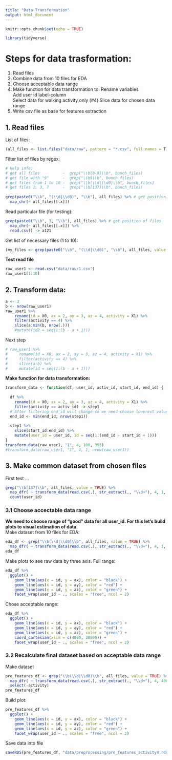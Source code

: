 ```yaml
---
title: "Data Transformation"
output: html_document
---
```


```r
knitr::opts_chunk$set(echo = TRUE)

library(tidyverse)
```

# Steps for data trasformation:  

1. Read files
2. Combine data from 10 files for EDA
3. Choose acceptable data range
4. Make function for data transformation to:
   Rename variables  
   Add user id label-column  
   Select data for walking activity only (#4)
   Slice data for chosen data range
5. Write csv file as base for features extraction
  
## 1. Read files  

List of files:
```r
(all_files <- list.files("data/raw", pattern = "*.csv", full.names = T))
```
Filter list of files by regex:
```r
# Help info:
# get all files          -  grep("\\b{0-9}\\b", bunch_files)
# get file with "9"      -  grep("\\b9\\b", bunch_files)
# get files from 1 to 10 -  grep("\\b(\\d|\\d0)\\b", bunch_files)
# get files 1, 3, 7      -  grep("\\b[137]\\b", bunch_files)
  
grep(paste0("\\b", "(\\d|\\d0)", "\\b"), all_files) %>% # get position of files
  map_chr(~ all_files[[.x]]) 
```

Read particular file (for testing):
```r
grep(paste0("\\b", 3, "\\b"), all_files) %>% # get position of files
  map_chr(~ all_files[[.x]]) %>% 
  read.csv() -> a121
```
Get list of necessary files (1 to 10):
```r
(my_files <- grep(paste0("\\b", "(\\d|\\d0)", "\\b"), all_files, value = TRUE))
```
  
**Test read file**
```r
raw_user1 <- read.csv("data/raw/1.csv")
raw_user1[1:10]
```

## 2. Transform data:  

```r
a <- 3
b <- nrow(raw_user1)
raw_user1 %>%
    rename(id = X0, ax = 2, ay = 3, az = 4, activity = X1) %>%
    filter(activity == 4) %>%
    slice(a:min(b, nrow(.)))  
    #mutate(id2 = seq(1:(b - a + 1)))
```
Next step
```r
# raw_user1 %>%
#     rename(id = X0, ax = 2, ay = 3, az = 4, activity = X1) %>%
#     filter(activity == 4) %>%
#     slice(a:b) %>% 
#     mutate(id = seq(1:(b - a + 1)))
```

**Make function for data transformation:**
```r
transform_data <- function(df, user_id, activ_id, start_id, end_id) {
  
  df %>% 
    rename(id = X0, ax = 2, ay = 3, az = 4, activity = X1) %>% 
    filter(activity == activ_id) -> step1
  # After filtering end_id will change so we need choose lowerest value
  end_id <- min(end_id, nrow(step1))
  
  step1 %>% 
    slice(start_id:end_id) %>% 
    mutate(user_id = user_id, id = seq(1:(end_id - start_id + 1)))
}
transform_data(raw_user1, "1", 4, 100, 355)
#transform_data(raw_user1, "1", 4, 1, nrow(raw_user1))
```
## 3. Make common dataset from chosen files  
First test ...
```r
grep("\\b[137]\\b", all_files, value = TRUE) %>% 
  map_dfr( ~ transform_data(read.csv(.), str_extract(., "\\d+"), 4, 1, nrow(.))) %>%
  count(user_id)
```

### 3.1 Choose accectable data range

**We need to choose range of "good" data for all user_id. For this let's build plots to visual estimation of data.**  
Make dataset from  10 files for EDA:
```r
eda_df <- grep("\\b(\\d|\\d0)\\b", all_files, value = TRUE) %>% 
  map_dfr( ~ transform_data(read.csv(.), str_extract(., "\\d+"), 4, 1, nrow(.)))
eda_df
```
Make plots to see raw data by three axis. Full range:
```r
eda_df %>% 
  ggplot() + 
    geom_line(aes(x = id, y = ax), color = "black") +
    geom_line(aes(x = id, y = ay), color = "red") +
    geom_line(aes(x = id, y = az), color = "green") +
    facet_wrap(user_id ~ ., scales = "free", ncol = 2)
```
Chose acceptable range:
```r
eda_df %>% 
  ggplot() + 
    geom_line(aes(x = id, y = ax), color = "black") +
    geom_line(aes(x = id, y = ay), color = "red") +
    geom_line(aes(x = id, y = az), color = "green") +
    coord_cartesian(xlim = c(4000, 20800)) +
    facet_wrap(user_id ~ ., scales = "free", ncol = 2)
```

### 3.2 Recalculate final dataset based on acceptable data range

Make dataset
```r
pre_features_df <- grep("\\b(\\d|\\d0)\\b", all_files, value = TRUE) %>% 
  map_dfr( ~ transform_data(read.csv(.), str_extract(., "\\d+"), 4, 4000, 20800)) %>% 
  select(-activity)
pre_features_df
```
Build plot:
```r
pre_features_df %>% 
  ggplot() + 
    geom_line(aes(x = id, y = ax), color = "black") +
    geom_line(aes(x = id, y = ay), color = "red") +
    geom_line(aes(x = id, y = az), color = "green") +
    facet_wrap(user_id ~ ., scales = "free", ncol = 2)
```
Save data into file  
```r
saveRDS(pre_features_df, "data/preprocessing/pre_features_activity4.rds")
```


